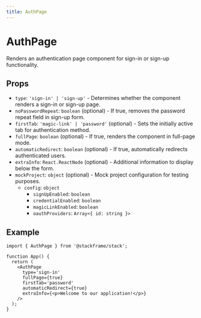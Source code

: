 ```yaml
---
title: AuthPage
---
```


# AuthPage

Renders an authentication page component for sign-in or sign-up functionality.

## Props

- `type`: `'sign-in' | 'sign-up'` - Determines whether the component renders a sign-in or sign-up page.
- `noPasswordRepeat`: `boolean` (optional) - If true, removes the password repeat field in sign-up form.
- `firstTab`: `'magic-link' | 'password'` (optional) - Sets the initially active tab for authentication method.
- `fullPage`: `boolean` (optional) - If true, renders the component in full-page mode.
- `automaticRedirect`: `boolean` (optional) - If true, automatically redirects authenticated users.
- `extraInfo`: `React.ReactNode` (optional) - Additional information to display below the form.
- `mockProject`: `object` (optional) - Mock project configuration for testing purposes.
  - `config`: `object`
    - `signUpEnabled`: `boolean`
    - `credentialEnabled`: `boolean`
    - `magicLinkEnabled`: `boolean`
    - `oauthProviders`: `Array<{ id: string }>`

## Example

```tsx
import { AuthPage } from '@stackframe/stack';

function App() {
  return (
    <AuthPage
      type='sign-in'
      fullPage={true}
      firstTab='password'
      automaticRedirect={true}
      extraInfo={<p>Welcome to our application!</p>}
    />
  );
}
```